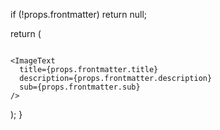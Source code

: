 
  if (!props.frontmatter) return null;

return (

<div className={className} id={`${props.frontmatter.title.replace(' ', '_').toLowerCase()}`}>
    <Image featuredImage={props.frontmatter.featuredImage} />

    <ImageText
      title={props.frontmatter.title}
      description={props.frontmatter.description}
      sub={props.frontmatter.sub}
    />

</div>
); }
